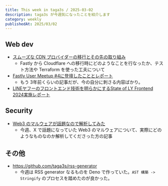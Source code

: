 ```yaml
---
title: This week in taga3s / 2025-03-02
description: taga3s が今週気になったことを紹介します
category: weekly
publishedAt: 2025/03/02
---
```


## Web dev
- [スムーズな CDN プロバイダーの移行とその先の取り組み](https://engineering.mercari.com/blog/entry/20241223-a-smooth-cdn-provider-migration-and-future-initiatives/)
  - Fastly から Cloudflare への移行時にどのようなことを行なったか、テスト方法や Terraform を使った工夫について
- [Fastly User Meetup #4に登壇したこととレポート](https://tech.travelbook.co.jp/posts/fastly-meetup-04/)
  - もう 3年前くらいの記事だが、今の自分に刺さる内容ばかり。
- [LINEヤフーのフロントエンド技術を明らかにするState of LY Frontend 2024実施レポート](https://techblog.lycorp.co.jp/ja/20250210a)

## Security
- [Web3 のマルウェアが話題なので解析してみた](https://zenn.dev/waki285/articles/web3-malware-deobfuscated)
  - 今週、X で話題になっていた Web3 のマルウェアについて、実際にどのようなものなのか解析してくださった方の記事

## その他
- https://github.com/taga3s/rss-generator
  - 今週は RSS generator なるものを Deno で作っていた。`AST 構築 -> Stringify` のプロセスを踏めたのが良かった。
